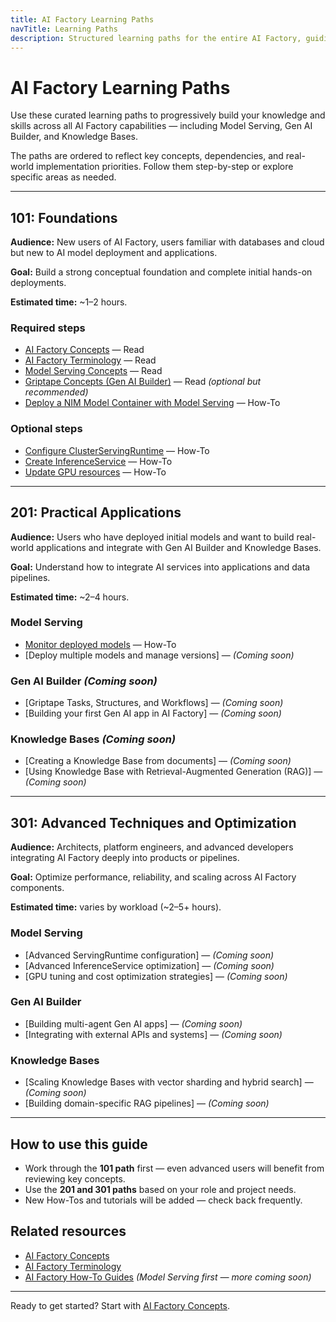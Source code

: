 ```yaml
---
title: AI Factory Learning Paths
navTitle: Learning Paths
description: Structured learning paths for the entire AI Factory, guiding you from foundational concepts through advanced implementations across all AI Factory capabilities.
---
```


# AI Factory Learning Paths

Use these curated learning paths to progressively build your knowledge and skills across all AI Factory capabilities — including Model Serving, Gen AI Builder, and Knowledge Bases.

The paths are ordered to reflect key concepts, dependencies, and real-world implementation priorities. Follow them step-by-step or explore specific areas as needed.

---

## 101: Foundations

**Audience:** New users of AI Factory, users familiar with databases and cloud but new to AI model deployment and applications.

**Goal:** Build a strong conceptual foundation and complete initial hands-on deployments.

**Estimated time:** ~1–2 hours.

### Required steps

- [AI Factory Concepts](../explained/ai-factory-concepts) — Read
- [AI Factory Terminology](../explained/terminology) — Read
- [Model Serving Concepts](../explained/ai-factory-concepts#model-serving) — Read
- [Griptape Concepts (Gen AI Builder)](../explained/ai-factory-concepts#gen-ai-builder) — Read *(optional but recommended)*
- [Deploy a NIM Model Container with Model Serving](../model-serving/how-to/deploy-nim-model-container) — How-To

### Optional steps

- [Configure ClusterServingRuntime](../model-serving/how-to/configure-clusterservingruntime) — How-To
- [Create InferenceService](../model-serving/how-to/create-inferenceservice) — How-To
- [Update GPU resources](../model-serving/how-to/update-gpu-resources) — How-To

---

## 201: Practical Applications

**Audience:** Users who have deployed initial models and want to build real-world applications and integrate with Gen AI Builder and Knowledge Bases.

**Goal:** Understand how to integrate AI services into applications and data pipelines.

**Estimated time:** ~2–4 hours.

### Model Serving

- [Monitor deployed models](../model-serving/how-to/show-deployed-models) — How-To
- [Deploy multiple models and manage versions] — *(Coming soon)*

### Gen AI Builder *(Coming soon)*

- [Griptape Tasks, Structures, and Workflows] — *(Coming soon)*
- [Building your first Gen AI app in AI Factory] — *(Coming soon)*

### Knowledge Bases *(Coming soon)*

- [Creating a Knowledge Base from documents] — *(Coming soon)*
- [Using Knowledge Base with Retrieval-Augmented Generation (RAG)] — *(Coming soon)*

---

## 301: Advanced Techniques and Optimization

**Audience:** Architects, platform engineers, and advanced developers integrating AI Factory deeply into products or pipelines.

**Goal:** Optimize performance, reliability, and scaling across AI Factory components.

**Estimated time:** varies by workload (~2–5+ hours).

### Model Serving

- [Advanced ServingRuntime configuration] — *(Coming soon)*
- [Advanced InferenceService optimization] — *(Coming soon)*
- [GPU tuning and cost optimization strategies] — *(Coming soon)*

### Gen AI Builder

- [Building multi-agent Gen AI apps] — *(Coming soon)*
- [Integrating with external APIs and systems] — *(Coming soon)*

### Knowledge Bases

- [Scaling Knowledge Bases with vector sharding and hybrid search] — *(Coming soon)*
- [Building domain-specific RAG pipelines] — *(Coming soon)*

---

## How to use this guide

- Work through the **101 path** first — even advanced users will benefit from reviewing key concepts.
- Use the **201 and 301 paths** based on your role and project needs.
- New How-Tos and tutorials will be added — check back frequently.

## Related resources

- [AI Factory Concepts](../explained/ai-factory-concepts)
- [AI Factory Terminology](../explained/terminology)
- [AI Factory How-To Guides](../model-serving/) *(Model Serving first — more coming soon)*

---

Ready to get started? Start with [AI Factory Concepts](../explained/ai-factory-concepts).

